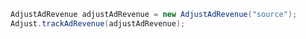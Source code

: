 ```c#
AdjustAdRevenue adjustAdRevenue = new AdjustAdRevenue("source");
Adjust.trackAdRevenue(adjustAdRevenue);
```
